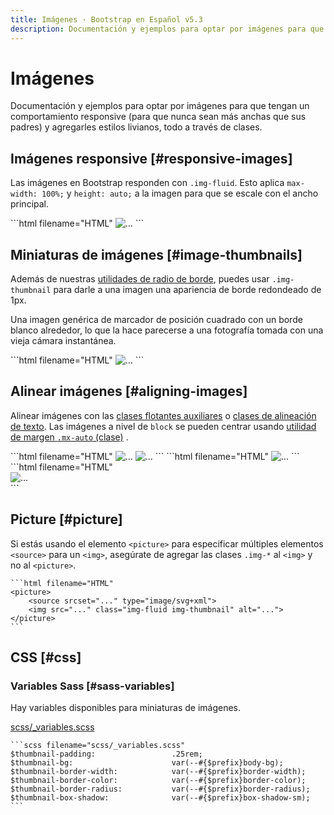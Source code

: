 ```yaml
---
title: Imágenes · Bootstrap en Español v5.3
description: Documentación y ejemplos para optar por imágenes para que tengan un comportamiento responsive (para que nunca sean más anchas que sus padres) y agregarles estilos livianos, todo a través de clases.
---
```


# Imágenes

Documentación y ejemplos para optar por imágenes para que tengan un comportamiento responsive (para que nunca sean más anchas que sus padres) y agregarles estilos livianos, todo a través de clases.

<MainBanner />

Imágenes responsive [#responsive-images]
-----------------------------------------

Las imágenes en Bootstrap responden con `.img-fluid`. Esto aplica `max-width: 100%;` y `height: auto;` a la imagen para que se escale con el ancho principal.

<DemoIframe path="/demos/bootstrap/5.3/content/images/responsive-images.html">
    ```html filename="HTML"
    <img src="..." class="img-fluid" alt="...">
    ```
</DemoIframe>

Miniaturas de imágenes [#image-thumbnails]
-------------------------------------------

Además de nuestras [utilidades de radio de borde](/bootstrap/5.3/utilities/borders/), puedes usar `.img-thumbnail` para darle a una imagen una apariencia de borde redondeado de 1px.

Una imagen genérica de marcador de posición cuadrado con un borde blanco alrededor, lo que la hace parecerse a una fotografía tomada con una vieja cámara instantánea.

<DemoIframe path="/demos/bootstrap/5.3/content/images/image-thumbnails.html">
    ```html filename="HTML"
    <img src="..." class="img-thumbnail" alt="...">
    ```
</DemoIframe>

Alinear imágenes [#aligning-images]
------------------------------------

Alinear imágenes con las [clases flotantes auxiliares](/bootstrap/5.3/utilities/float/) o [clases de alineación de texto](/bootstrap/5.3/utilities/text/#text-alignment). Las imágenes a nivel de `block` se pueden centrar usando [utilidad de margen `.mx-auto` (clase)](/bootstrap/5.3/utilities/spacing/#horizontal-centering) .

<DemoIframe path="/demos/bootstrap/5.3/content/images/aligning-images-1.html">
    ```html filename="HTML"
    <img src="..." class="rounded float-start" alt="...">
    <img src="..." class="rounded float-end" alt="...">
    ```
</DemoIframe>

<DemoIframe path="/demos/bootstrap/5.3/content/images/aligning-images-2.html">
    ```html filename="HTML"
    <img src="..." class="rounded mx-auto d-block" alt="...">
    ```
</DemoIframe>

<DemoIframe path="/demos/bootstrap/5.3/content/images/aligning-images-3.html">
    ```html filename="HTML"
    <div class="text-center">
        <img src="..." class="rounded" alt="...">
    </div>
    ```
</DemoIframe>

Picture [#picture]
-------------------

Si estás usando el elemento `<picture>` para especificar múltiples elementos `<source>` para un `<img>`, asegúrate de agregar las clases `.img-*` al `<img>` y no al `<picture>`.

    ```html filename="HTML"
    <picture>
        <source srcset="..." type="image/svg+xml">
        <img src="..." class="img-fluid img-thumbnail" alt="...">
    </picture>
    ```    

CSS [#css]
-----------

### Variables Sass [#sass-variables]

Hay variables disponibles para miniaturas de imágenes.

[scss/_variables.scss](https://github.com/twbs/bootstrap/blob/v5.3.2/scss/_variables.scss)

    ```scss filename="scss/_variables.scss"
    $thumbnail-padding:                 .25rem;
    $thumbnail-bg:                      var(--#{$prefix}body-bg);
    $thumbnail-border-width:            var(--#{$prefix}border-width);
    $thumbnail-border-color:            var(--#{$prefix}border-color);
    $thumbnail-border-radius:           var(--#{$prefix}border-radius);
    $thumbnail-box-shadow:              var(--#{$prefix}box-shadow-sm);
    ```
